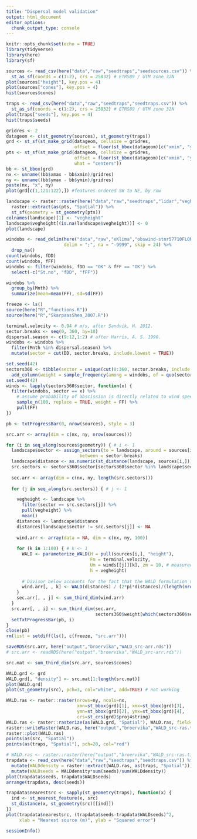 ```yaml
---
title: "Dispersal model validation"
output: html_document 
editor_options: 
  chunk_output_type: console
---
```


```r
knitr::opts_chunk$set(echo = TRUE)
library(tidyverse)
library(here)
library(sf)
```

```r
sources <- read_csv(here("data","raw","seedtraps","seedsources.csv")) %>% 
  st_as_sf(coords = c(1:2), crs = 25832) # ETRS89 / UTM zone 32N
plot(sources["height"], key.pos = 4)
plot(sources["cones"], key.pos = 4)
hist(sources$cones)

traps <- read_csv(here("data","raw","seedtraps","seedtraps.csv")) %>% 
  st_as_sf(coords = c(1:2), crs = 25832) # ETRS89 / UTM zone 32N
plot(traps["seeds"], key.pos = 4)
hist(traps$seeds)
```

```r
gridres <- 2
datageom <- c(st_geometry(sources), st_geometry(traps))
grd <- st_sf(st_make_grid(datageom, cellsize = gridres, 
                          offset = floor(st_bbox(datageom)[c("xmin", "ymin")])))
pts <- st_sf(st_make_grid(datageom, cellsize = gridres,
                          offset = floor(st_bbox(datageom)[c("xmin", "ymin")]),
                          what = "centers"))
bb <- st_bbox(grd)
nx <- unname((bb$xmax - bb$xmin)/gridres)
ny <- unname((bb$ymax - bb$ymin)/gridres)
paste(nx, "x", ny)
plot(grd[c(1,121:122),]) #features ordered SW to NE, by row
```

```r
landscape <- raster::raster(here("data","raw","seedtraps","lidar","vegheight.tif")) %>% 
  raster::extract(as(pts, "Spatial")) %>% 
  st_sf(geometry = st_geometry(pts)) 
colnames(landscape)[1] <- "vegheight"
landscape$vegheight[(is.na(landscape$vegheight))] <- 0 
plot(landscape)
```

```r
windobs <- read_delim(here("data","raw","eKlima","obswind-stnr57710FLORO-20190604.txt"), 
                      delim = ";", na = "-9999", skip = 24) %>% 
  drop_na()
count(windobs, fDD)
count(windobs, fFF)
windobs <- filter(windobs, fDD == "OK" & fFF == "OK") %>% 
  select(-c("St.no", "fDD", "fFF"))

windobs %>% 
  group_by(Mnth) %>% 
  summarize(mean=mean(FF), sd=sd(FF))
```

```r
freeze <- ls()
source(here("R","functions.R"))
source(here("R","SkarpaasShea_2007.R"))

terminal.velocity <- 0.94 # m/s, after Sandvik, H. 2012.
sector.breaks <- seq(0, 360, by=10)
dispersal.season <- c(9:12,1:2) # after Harris, A. S. 1990.
windobs <- windobs %>% 
  filter(Mnth %in% dispersal.season) %>% 
  mutate(sector = cut(DD, sector.breaks, include.lowest = TRUE))

set.seed(42)
sectors360 <- tibble(sector = unique(cut(0:360, sector.breaks, include.lowest = TRUE))) %>% 
  add_column(weight = sample_frequency(among = windobs, of = quo(sector), weightedby = quo(FF)))
set.seed(42)
winds <- lapply(sectors360$sector, function(x) {
  filter(windobs, sector == x) %>% 
    # assume probability of abscission is directly related to wind speed
    sample_n(100, replace = TRUE, weight = FF) %>% 
    pull(FF)
})

pb <- txtProgressBar(0, nrow(sources), style = 3)

src.arr <- array(dim = c(nx, ny, nrow(sources)))

for (i in seq_along(sources$geometry)) { # i <- 1
  landscape$sector <- assign_sectors(to = landscape, around = sources[i, ], 
                            between = sector.breaks)
  landscape$distance <- as.numeric(st_distance(landscape, sources[i,]))
  src.sectors <- sectors360$sector[sectors360$sector %in% landscape$sector]
  
  sec.arr <- array(dim = c(nx, ny, length(src.sectors)))
  
  for (j in seq_along(src.sectors)) { # j <- 1

    vegheight <- landscape %>% 
      filter(sector == src.sectors[j]) %>% 
      pull(vegheight) %>% 
      mean()
    distances <- landscape$distance
    distances[landscape$sector != src.sectors[j]] <- NA
    
    wind.arr <- array(data = NA, dim = c(nx, ny, 100))
    
    for (k in 1:100) { # k <- 1
      WALD <- parameterize_WALD(H = pull(sources[i,], "height"), 
                                Fm = terminal.velocity,
                                Um = winds[[j]][k], zm = 10, # measured 10 m above ground at station 
                                h = vegheight)
      
      # Divisor below accounts for the fact that the WALD formulation used here is the "dispersal DISTANCE kernel" (see eq. 15.3 in Nathan 2012). Essentially, far cells are reduced relative to close cells, because the distance kernel is spread over a wider sector at distance.
      wind.arr[, , k] <- WALD(distances) / (2*pi*distances)/(length(nrow(sectors360)))
    }
    sec.arr[, , j] <- sum_third_dim(wind.arr)
  }
  src.arr[, , i] <- sum_third_dim(sec.arr, 
                                  sectors360$weight[which(sectors360$sector %in% src.sectors)])
  setTxtProgressBar(pb, i)
}      
close(pb)
rm(list = setdiff(ls(), c(freeze, "src.arr")))

saveRDS(src.arr, here("output","broervika","WALD_src-arr.rds"))      
# src.arr <- readRDS(here("output","broervika","WALD_src-arr.rds"))

src.mat <- sum_third_dim(src.arr, sources$cones)

WALD.grd <- grd
WALD.grd[, "density"] <- src.mat[1:length(src.mat)]
plot(WALD.grd)
plot(st_geometry(src), pch=3, col="white", add=TRUE) # not working

WALD.ras <- raster::raster(nrows=ny, ncols=nx, 
                           xmn=st_bbox(grd)[1], xmx=st_bbox(grd)[3], 
                           ymn=st_bbox(grd)[2], ymx=st_bbox(grd)[4],
                           crs=st_crs(grd)$proj4string)
WALD.ras <- raster::rasterize(as(WALD.grd, "Spatial"), WALD.ras, field="density")
raster::writeRaster(WALD.ras, here("output","broervika","WALD_src-ras.tif"))
raster::plot(WALD.ras)
points(as(src, "Spatial"))
points(as(traps, "Spatial"), pch=20, col="red")
```


```r
# WALD.ras <- raster::raster(here("output","broervika","WALD_src-ras.tif"))
trapdata <- read_csv(here("data","raw","seedtraps","seedtraps.csv")) %>% 
  mutate(WALDdensity = raster::extract(WALD.ras, as(traps, "Spatial"))) %>% 
  mutate(WALDseeds = WALDdensity*sum(seeds)/sum(WALDdensity))
plot(trapdata$seeds, trapdata$WALDseeds) 
arrange(trapdata, desc(seeds))

trapdata$nearestsrc <- sapply(st_geometry(traps), function(x) {
  ind <- st_nearest_feature(x, src)
  st_distance(x, st_geometry(src)[[ind]])
})
plot(trapdata$nearestsrc, (trapdata$seeds-trapdata$WALDseeds)^2, 
     xlab = "Nearest source (m)", ylab = "Squared error")
```

```r
sessionInfo()
```